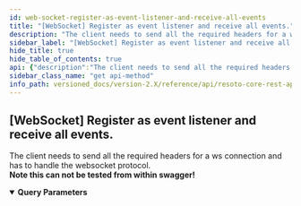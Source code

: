 ```yaml
---
id: web-socket-register-as-event-listener-and-receive-all-events
title: "[WebSocket] Register as event listener and receive all events."
description: "The client needs to send all the required headers for a ws connection and has to handle the websocket protocol.<br/> **Note this can not be tested from within swagger!**"
sidebar_label: "[WebSocket] Register as event listener and receive all events."
hide_title: true
hide_table_of_contents: true
api: {"description":"The client needs to send all the required headers for a ws connection and has to handle the websocket protocol.<br/> **Note this can not be tested from within swagger!**","parameters":[{"name":"show","in":"query","description":"All events to show as a comma separated list","required":false,"explode":false,"schema":{"type":"string"}}],"tags":["system"],"responses":{"default":{"description":""}},"method":"get","path":"/events","servers":[{"url":"https://localhost:8900"}],"info":{"title":"Resoto Core REST API","version":"V1"},"postman":{"name":"[WebSocket] Register as event listener and receive all events.","description":{"content":"The client needs to send all the required headers for a ws connection and has to handle the websocket protocol.<br/> **Note this can not be tested from within swagger!**","type":"text/plain"},"url":{"path":["events"],"host":["{{baseUrl}}"],"query":[{"disabled":false,"description":{"content":"All events to show as a comma separated list","type":"text/plain"},"key":"show","value":""}],"variable":[]},"method":"GET"}}
sidebar_class_name: "get api-method"
info_path: versioned_docs/version-2.X/reference/api/resoto-core-rest-api
---
```



## [WebSocket] Register as event listener and receive all events.

The client needs to send all the required headers for a ws connection and has to handle the websocket protocol.<br/> **Note this can not be tested from within swagger!**

<details style={{"marginBottom":"1rem"}} data-collapsed={false} open={true}><summary style={{}}><strong>Query Parameters</strong></summary><div><ul><ParamsItem className={"paramsItem"} param={{"name":"show","in":"query","description":"All events to show as a comma separated list","required":false,"explode":false,"schema":{"type":"string"}}}></ParamsItem></ul></div></details><div><ApiTabs><TabItem label={"default"} value={"default"}><div></div><div></div></TabItem></ApiTabs></div>

